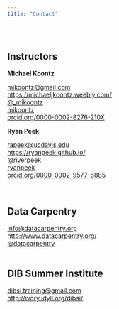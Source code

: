 ```yaml
---
title: "Contact"
---
```


<br>

## Instructors

**Michael Koontz** 

<i class="fa fa-envelope-square" aria-hidden="true"></i> [mikoontz@gmail.com](mailto:mikoontz@gmail.com)  
<i class="fa fa-user" aria-hidden="true"></i> [https://michaeljkoontz.weebly.com/](https://michaeljkoontz.weebly.com/)  
<i class="fa fa-twitter-square" aria-hidden="true"></i>    [\@_mikoontz](https://twitter.com/_mikoontz)  
<i class="fa fa-github-square" aria-hidden="true"></i>   [mikoontz](https://github.com/mikoontz)  
<i class="ai ai-orcid-square"></i>   [orcid.org/0000-0002-8276-210X](https://orcid.org/0000-0002-8276-210X)  

**Ryan Peek** 

<i class="fa fa-envelope-square" aria-hidden="true"></i> [rapeek@ucdavis.edu](mailto:rapeek@ucdavis.edu)  
<i class="fa fa-user" aria-hidden="true"></i> [https://ryanpeek.github.io/](https://ryanpeek.github.io/)  
<i class="fa fa-twitter-square" aria-hidden="true"></i> [\@riverpeek](https://twitter.com/riverpeek)  
<i class="fa fa-github-square" aria-hidden="true"></i> [ryanpeek](https://github.com/ryanpeek)  
<i class="ai ai-orcid-square"></i> [orcid.org/0000-0002-9577-6885](https://orcid.org/0000-0002-9577-6885) 

<br>

## Data Carpentry  

<i class="fa fa-envelope-square" aria-hidden="true"></i> [info@datacarpentry.org](mailto:info@datacarpentry.org)  
<i class="fa fa-user" aria-hidden="true"></i> [http://www.datacarpentry.org/](http://www.datacarpentry.org/)  
<i class="fa fa-twitter-square" aria-hidden="true"></i> [\@datacarpentry](https://twitter.com/datacarpentry)  
<br>

## DIB Summer Institute

<i class="fa fa-envelope-square" aria-hidden="true"></i> [dibsi.training@gmail.com](mailto:dibsi.training@gmail.com)  
<i class="fa fa-user" aria-hidden="true"></i> [http://ivory.idyll.org/dibsi/](http://ivory.idyll.org/dibsi/)